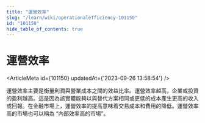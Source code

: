 ```yaml
---
title: "運營效率"
slug: "/learn/wiki/operationalefficiency-101150"
id: "101150"
hide_table_of_contents: true
---
```



# 運營效率

<ArticleMeta id={101150} updatedAt={'2023-09-26 13:58:54'} />
<div className='border-solid border-b border-t-0 my-4 border-[var(--ifm-color-gray-300)]' />

運營效率主要是衡量利潤與營業成本之間的效益比率。運營效率越高，企業或投資的盈利越高。這是因為該實體能夠以與替代方案相同或更低的成本產生更高的收入或回報。在金融市場上，運營效率的提高意味着交易成本和費用的降低。運營效率高的市場也可以稱為 “內部效率高的市場”。
